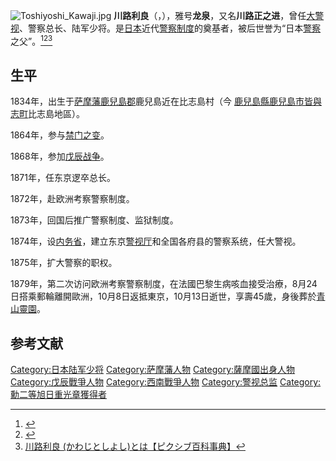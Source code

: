 [[File:Toshiyoshi_Kawaji.jpg|thumb]]
'''川路利良'''（{{jpn|j=川路 利良|hg=かわじ としよし|rm=Kawaji Toshiyoshi}}，{{bd|1834年|6月17日|1879年|10月13日|catIdx=Kawaji}}），雅号'''龙泉'''，又名'''川路正之进'''，曾任[[警视总监|大警视]]、警察总长、陆军少将。是[[日本|日本]]近代[[日本警察|警察制度]]的奠基者，被后世誉为“日本[[警察|警察]]之父”。<ref>{{Cite web |url=https://www.pref.kagoshima.jp/ja08/police/saiyo/kawazitoshiyoshi.html |title=鹿児島県警察／日本警察の父～「川路利良」 |access-date=2021-02-27 |archive-date=2021-01-15 |archive-url=https://web.archive.org/web/20210115035204/https://www.pref.kagoshima.jp/ja08/police/saiyo/kawazitoshiyoshi.html |dead-url=no }}</ref><ref>{{Cite web |url=https://rekijin.com/?p=28687 |title=【日本警察の父：川路利良】 |access-date=2021-02-27 |archive-date=2021-01-18 |archive-url=https://web.archive.org/web/20210118140135/https://rekijin.com/?p=28687 |dead-url=no }}</ref><ref>[https://dic.pixiv.net/a/%E5%B7%9D%E8%B7%AF%E5%88%A9%E8%89%AF 川路利良 (かわじとしよし)とは【ピクシブ百科事典】]</ref>

==生平==
1834年，出生于[[萨摩藩|萨摩藩]][[鹿兒島郡|鹿兒島郡]]鹿兒島近在比志島村（今 [[鹿兒島縣|鹿兒島縣]][[鹿兒島市|鹿兒島市]][[皆與志町|皆與志町]]比志島地區）。

1864年，参与[[禁门之变|禁门之变]]。

1868年，参加[[戊辰战争|戊辰战争]]。

1871年，任东京逻卒总长。

1872年，赴欧洲考察警察制度。

1873年，回国后推广警察制度、监狱制度。

1874年，设[[内务省|内务省]]，建立东京[[警视厅|警视厅]]和全国各府县的警察系统，任大警视。

1875年，扩大警察的职权。

1879年，第二次访问欧洲考察警察制度，在法國巴黎生病咳血接受治療，8月24日搭乘郵輪離開歐洲，10月8日返抵東京，10月13日逝世，享壽45歲，身後葬於[[青山靈園|青山靈園]]。

== 参考文献 ==
{{Reflist}}
{{DEFAULTSORT:Kawaji Toshiyoshi}}

[[Category:日本陆军少将|Category:日本陆军少将]]
[[Category:萨摩藩人物|Category:萨摩藩人物]]
[[Category:薩摩國出身人物|Category:薩摩國出身人物]]
[[Category:戊辰戰爭人物|Category:戊辰戰爭人物]]
[[Category:西南戰爭人物|Category:西南戰爭人物]]
[[Category:警视总监|Category:警视总监]]
[[Category:勳二等旭日重光章獲得者|Category:勳二等旭日重光章獲得者]]